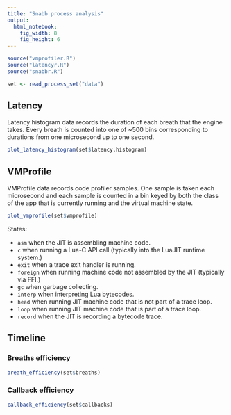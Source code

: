 ```yaml
---
title: "Snabb process analysis"
output:
  html_notebook:
    fig_width: 8
    fig_height: 6
---
```


```r
source("vmprofiler.R")
source("latencyr.R")
source("snabbr.R")

set <- read_process_set("data")
```

## Latency

Latency histogram data records the duration of each breath that the engine takes. Every breath is counted into one of ~500 bins corresponding to durations from one microsecond up to one second.

```r
plot_latency_histogram(set$latency.histogram)
```

## VMProfile

VMProfile data records code profiler samples. One sample is taken each microsecond and each sample is counted in a bin keyed by both the class of the app that is currently running and the virtual machine state.

```r
plot_vmprofile(set$vmprofile)
```

States:

- `asm` when the JIT is assembling machine code.
- `c` when running a Lua-C API call (typically into the LuaJIT runtime system.)
- `exit` when a trace exit handler is running.
- `foreign` when running machine code not assembled by the JIT (typically via FFI.)
- `gc` when garbage collecting.
- `interp` when interpreting Lua bytecodes.
- `head` when running JIT machine code that is not part of a trace loop.
- `loop` when running JIT machine code that is part of a trace loop.
- `record` when the JIT is recording a bytecode trace.


## Timeline

### Breaths efficiency

```r
breath_efficiency(set$breaths)
```

### Callback efficiency

```r
callback_efficiency(set$callbacks)
```
